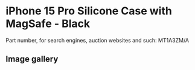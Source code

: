 
# iPhone 15 Pro Silicone Case with MagSafe - Black

Part number, for search engines, auction websites and such: MT1A3ZM/A

## Image gallery

<div style={{ width: "768px" }}>
  <GalleryComponent
    images={[
      {
        original: "/everysource/MT1A3.png",
        thumbnail: "/everypreview/MT1A3.png",
      },
      {
        original: "/everysource/MT1A3_AV1.png",
        thumbnail: "/everypreview/MT1A3_AV1.png",
      },
      {
        original: "/everysource/MT1A3_AV2.png",
        thumbnail: "/everypreview/MT1A3_AV2.png",
      },
      {
        original: "/everysource/MT1A3_AV3.png",
        thumbnail: "/everypreview/MT1A3_AV3.png",
      },
      {
        original: "/everysource/MT1A3_AV4.png",
        thumbnail: "/everypreview/MT1A3_AV4.png",
      },
      {
        original: "/everysource/MT1A3_AV5.png",
        thumbnail: "/everypreview/MT1A3_AV5.png",
      }
    ]}
  />
</div>